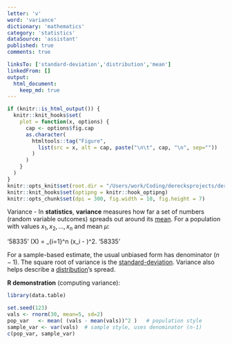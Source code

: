 ```yaml
---
letter: 'v'
word: 'variance'
dictionary: 'mathematics'
category: 'statistics'
dataSource: 'assistant'
published: true
comments: true

linksTo: ['standard-deviation','distribution','mean']
linkedFrom: []
output:
  html_document:
    keep_md: true
---
```


```r
if (knitr::is_html_output()) {
  knitr::knit_hooks$set(
    plot = function(x, options) {
      cap <- options$fig.cap
      as.character(
        htmltools::tag("Figure",
          list(src = x, alt = cap, paste("\n\t", cap, "\n", sep=""))
        )
      )
    }
  )
}
knitr::opts_knit$set(root.dir = "/Users/work/Coding/derecksprojects/derecksnotes.com-playground/derecksnotes.com/client/src/app/dictionaries/mathematics/definitions")
knitr::knit_hooks$set(optipng = knitr::hook_optipng)
knitr::opts_chunk$set(dpi = 300, fig.width = 10, fig.height = 7)
```

<a id="variance">Variance</a> - In **statistics**, **variance** measures how far a set of numbers (random variable outcomes) spreads out around its [mean](#mean). For a population with values $x_1, x_2, ..., x_n$ and mean $\mu$:

'58335'
\mathrm{Var}(X) = \frac{1}{n} \sum_{i=1}^n (x_i - \mu)^2.
'58335'

For a sample-based estimate, the usual unbiased form has denominator $(n-1)$. The square root of variance is the [standard-deviation](#standard-deviation). Variance also helps describe a [distribution](#distribution)’s spread.

**R demonstration** (computing variance):

```r
library(data.table)

set.seed(123)
vals <- rnorm(30, mean=5, sd=2)
pop_var   <- mean( (vals - mean(vals))^2 )   # population style
sample_var <- var(vals)  # sample style, uses denominator (n-1)
c(pop_var, sample_var)
```
